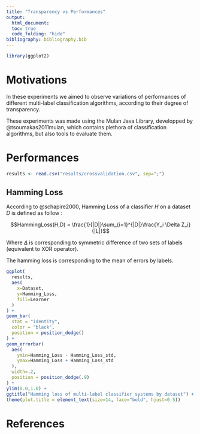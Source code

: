 ```yaml
---
title: "Transparency vs Performances"
output:
  html_document:
  toc: true
  code_folding: "hide"
bibliography: bibliography.bib
---
```


```r
library(ggplot2)
```

# Motivations

In these experiments we aimed to observe
variations of performances
of different multi-label classification 
algorithms, 
according to their degree of transparency.

These experiments was made using
the Mulan Java Library, developped by @tsoumakas2011mulan,
which contains plethora of classification algorithms,
but also tools to evaluate them.

# Performances

```r
results <- read.csv("results/crossvalidation.csv", sep=";")
```

## Hamming Loss

According to @schapire2000, Hamming Loss of a
classifier $H$ on a dataset $D$ is defined as follow :

$$HammingLoss(H,D) = \frac{1}{|D|}\sum_{i=1}^{|D|}\frac{Y_i \Delta Z_i}{|L|}$$

Where $\Delta$ is corresponding to symmetric difference of
two sets of labels (equivalent to XOR operator).

The hamming loss is corresponding to the mean of errors by labels.

```r
ggplot(
  results,
  aes(
    x=Dataset,
    y=Hamming_Loss,
    fill=Learner
  )
) + 
geom_bar(
  stat = "identity",
  color = "black",
  position = position_dodge()
) +
geom_errorbar(
  aes(
    ymin=Hamming_Loss - Hamming_Loss_std,
    ymax=Hamming_Loss + Hamming_Loss_std
  ),
  width=.2,
  position = position_dodge(.9)
) +
ylim(0.0,1.0) +
ggtitle("Hamming loss of multi-label classifier systems by dataset") +
theme(plot.title = element_text(size=14, face="bold", hjust=0.5))
```

# References

